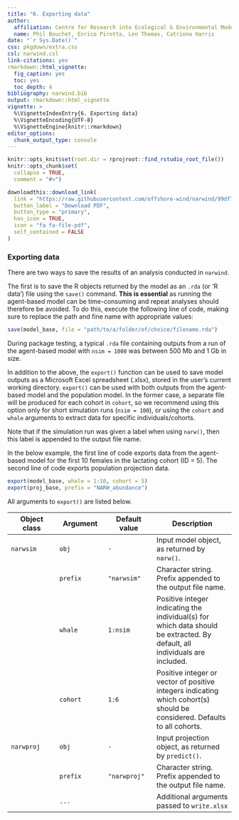 ```yaml
---
title: "6. Exporting data"
author:
  affiliation: Centre for Research into Ecological & Environmental Modelling, University of St Andrews
  name: Phil Bouchet, Enrico Pirotta, Len Thomas, Catriona Harris
date: "`r Sys.Date()`"
css: pkgdown/extra.css
csl: narwind.csl
link-citations: yes
rmarkdown::html_vignette:
  fig_caption: yes
  toc: yes
  toc_depth: 4
bibliography: narwind.bib
output: rmarkdown::html_vignette
vignette: >
  %\VignetteIndexEntry{6. Exporting data}
  %\VignetteEncoding{UTF-8}
  %\VignetteEngine{knitr::rmarkdown}
editor_options: 
  chunk_output_type: console
---
```


```r
knitr::opts_knit$set(root.dir = rprojroot::find_rstudio_root_file())
knitr::opts_chunk$set(
  collapse = TRUE,
  comment = "#>")
```

```r
downloadthis::download_link(
  link = "https://raw.githubusercontent.com/offshore-wind/narwind/99df759f85ce0f5d495a864a5d35bc854b5951d9/vignettes/pdf/getting_started.pdf",
  button_label = "Download PDF",
  button_type = "primary",
  has_icon = TRUE,
  icon = "fa fa-file-pdf",
  self_contained = FALSE
)
```

### Exporting data {data-link="Exporting data"}

There are two ways to save the results of an analysis conducted in `narwind`.

The first is to save the R objects returned by the model as an `.rda` (or 'R data') file using the `save()` command. **This is essential** as running the agent-based model can be time-consuming and repeat analyses should therefore be avoided. To do this, execute the following line of code, making sure to replace the path and fine name with appropriate values:

```r
save(model_base, file = "path/to/a/folder/of/choice/filename.rda")
```

During package testing, a typical `.rda` file containing outputs from a run of the agent-based model with `nsim = 1000` was between 500 Mb and 1 Gb in size.

In addition to the above, the `export()` function can be used to save model outputs as a Microsoft Excel spreadsheet (.xlsx), stored in the user's current working directory. `export()` can be used with both outputs from the agent-based model and the population model. In the former case, a separate file will be produced for each cohort in `cohort`, so we recommend using this option only for short simulation runs (`nsim = 100`), or using the `cohort` and `whale` arguments to extract data for specific individuals/cohorts.

Note that if the simulation run was given a label when using `narw()`, then this label is appended to the output file name.

In the below example, the first line of code exports data from the agent-based model for the first 10 females in the lactating cohort (ID = 5). The second line of code exports population projection data.

```r
export(model_base, whale = 1:10, cohort = 5)
export(proj_base, prefix = "NARW_abundance")
```

All arguments to `export()` are listed below.

| Object class | Argument | Default value | Description                                                                                                                 |
|----------------|----------------|----------------|-------------------------|
| `narwsim`    | `obj`    | `-`           | Input model object, as returned by `narw()`.                                                                                |
|              | `prefix` | `"narwsim"`   | Character string. Prefix appended to the output file name.                                                                  |
|              | `whale`  | `1:nsim`      | Positive integer indicating the individual(s) for which data should be extracted. By default, all individuals are included. |
|              | `cohort` | `1:6`         | Positive integer or vector of positive integers indicating which cohort(s) should be considered. Defaults to all cohorts.   |
| `narwproj`   | `obj`    | `-`           | Input projection object, as returned by `predict()`.                                                                        |
|              | `prefix` | `"narwproj"`  | Character string. Prefix appended to the output file name.                                                                  |
|              | `...`    |               | Additional arguments passed to `write.xlsx`                                                                                 |
